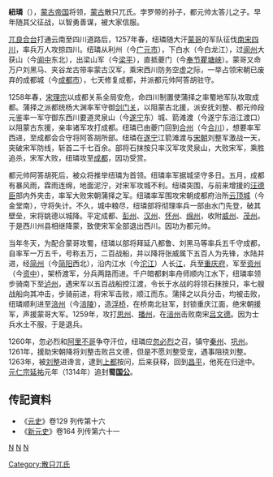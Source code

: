 '''紐璘'''（{{bd|？||1263年||catIdx=N}}），[[蒙古帝国|蒙古帝国]]将领，[[蒙古|蒙古]]散只兀氏。孛罗带的孙子，都元帅太答儿之子。早年随其父征战，以智勇善谋，被大家信服。

[[兀良合台|兀良合台]]打通云南至四川道路后，1257年春，纽璘随大汗[[蒙哥|蒙哥]]的军队征伐[[南宋|南宋]][[四川|四川]]，率兵万人攻掠四川。纽璘从利州（今[[广元市|广元市]]），下白水（今白龙江），过[[阆州|阆州]]大获山（今[[阆中|阆中]]东北），出梁山军（今[[梁平|梁平]]），直抵夔门（今[[奉节|奉节]][[瞿塘峡|瞿塘峡]]）。蒙哥又命万户刘黑马、夹谷龙古带率蒙古汉军，乘宋西川防务空虚之际，一举占领宋朝已废弃的成都城（今[[成都市|成都市]]），七天修复成都，并派都元帅阿答胡驻守。

1258年春，[[宋理宗|宋理宗]]以成都关系全局安危，命四川制置使蒲择之率蜀地军队攻取成都。蒲择之派都统杨大渊率军守御[[剑门关|剑门关]]，以阻蒙古北援，派安抚刘整、都元帅段元鉴率一军守御东西川要道灵泉山（今[[遂宁|遂宁]]东）城、箭滩渡（今遂宁东涪江渡口）以阻蒙古东援，亲率诸军攻打成都。纽璘已由夔门回到[[合州|合州]]（今[[合川|合川]]），想要率军西进，至成都会合守将阿答胡所部。纽璘在[[遂宁|遂宁]]江箭滩渡与[[宋朝|宋朝]]刘整军激战一天，突破宋军防线，斩首二千七百余。部将石抹按只率汉军攻灵泉山，大败宋军，乘胜追杀，宋军大败，纽璘攻至[[成都|成都]]，因功受赏。

都元帅阿答胡死后，被众将推举纽璘为首领。纽璘率军据城坚守多日。五月，成都有暴风雨，霖雨连绵，地面泥泞，对宋军攻城不利。纽璘突围，与前来增援的[[汪德臣|汪德臣]]部内外夹击，率军大败宋朝蒲择之军。纽璘率军围攻宋朝成都府治所[[云顶城|云顶城]]（今金堂南），守将失计。不久，城中粮尽，纽璘部将彻理率兵一部由水门先登，破其壁垒，宋将姚德以城降。平定成都、[[彭州|彭州]]、[[汉州|汉州]]、[[怀州|怀州]]、[[绵州|绵州]]，收附[[威州|威州]]、[[茂州|茂州]]。于是西川州县相继降蒙，致使宋军全部退出西川。因功为都元帅。

当年冬天，为配合蒙哥攻蜀，纽璘以部将拜延八都鲁、刘黑马等率兵五千守成都，自率军一万五千，号称五万，二百战船，并以降将张威属下五百人为先锋，水陆并进，经[[简州|简州]]（今[[简阳|简阳]]西北），沿内江水（今[[沱江|沱江]]）人长[[江|江]]，兵至[[重庆府|重庆府]]，军至[[资州|资州]]（今[[资中|资中]]），架桥渡军，分兵两路而进。千户暗都剌率舟师顺内江水下，纽璘率领步骑南下至[[泸州|泸州]]，遇宋军以五百战船控江渡，令长于水战的将领石抹按只，率七艘战船向其冲击，步骑前进，将宋军击败，顺江而东。蒲择之以兵分击，均被击败，纽璘顺利进至[[涪州|涪州]]（今[[涪陵|涪陵]]），造[[浮桥|浮桥]]，在桥南北驻军，封锁重庆江面，绝宋朝援军，声援蒙哥大军。1259年，攻打[[思州|思州]]、[[播州|播州]]，在[[涪州|涪州]]击败南宋[[吕文德|吕文德]]。因为士兵水土不服，于是退兵。

1260年，忽必烈和[[阿里不哥|阿里不哥]]争夺汗位，纽璘应[[忽必烈|忽必烈]]之召，镇守[[秦州|秦州]]、[[巩州|巩州]]。1261年，援助宋朝降将刘整击败吕文德，但是不愿刘整受宠，遇事阻挠刘整。1263年，被[[刘整|刘整]]进谗言，逮到[[元上都|上都]]按问，后来获释，回到[[昌平|昌平]]，他死在归途中。[[元仁宗|元仁宗]][[延祐|延祐]]元年（1314年）追封'''蜀[[国公|国公]]'''。

==传記資料== 
* 《[[元史|元史]]》卷129 列传第十六
* 《[[新元史|新元史]]》卷164 列传第六十一

[[分类:蒙古帝国军事人物|N]]
[[分类:元朝公爵|N]]
[[分类:元朝蒙古人|N]]
[[Category:散只兀氏|Category:散只兀氏]]